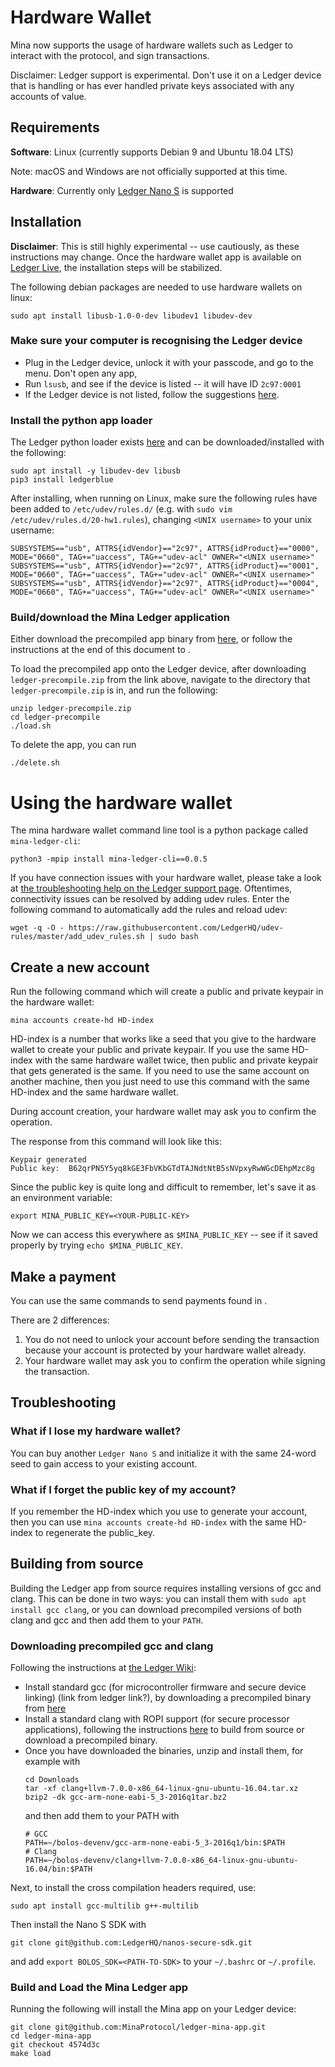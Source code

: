 
# Hardware Wallet

Mina now supports the usage of hardware wallets such as Ledger to interact with
the protocol, and sign transactions.

<Alert kind="warning">


Disclaimer: Ledger support is experimental. Don't use it on a Ledger device that is handling or has ever handled private keys associated with any accounts of value.

</Alert>


## Requirements

**Software**: Linux (currently supports Debian 9 and Ubuntu 18.04 LTS)

Note: macOS and Windows are not officially supported at this time.

**Hardware**: Currently only [Ledger Nano S](https://shop.ledger.com/products/ledger-nano-s) is supported

## Installation

**Disclaimer**: This is still highly experimental -- use cautiously, as these
instructions may change. Once the hardware wallet app is available on
[Ledger Live](https://www.ledger.com/ledger-live), the installation steps will be stabilized.

The following debian packages are needed to use hardware wallets on linux:

```
sudo apt install libusb-1.0-0-dev libudev1 libudev-dev
```

### Make sure your computer is recognising the Ledger device

- Plug in the Ledger device, unlock it with your passcode, and go to the menu. Don't open any app,
- Run `lsusb`, and see if the device is listed -- it will have ID `2c97:0001`
- If the Ledger device is not listed, follow the suggestions
  [here](https://support.ledger.com/hc/en-us/articles/115005165269-Fix-connection-issues).

### Install the python app loader

The Ledger python loader exists [here](https://github.com/LedgerHQ/blue-loader-python)
and can be downloaded/installed with the following:

```
sudo apt install -y libudev-dev libusb
pip3 install ledgerblue
```

After installing, when running on Linux, make sure the following rules have been
added to `/etc/udev/rules.d/` (e.g. with `sudo vim /etc/udev/rules.d/20-hw1.rules`),
changing `<UNIX username>` to your unix username:

```
SUBSYSTEMS=="usb", ATTRS{idVendor}=="2c97", ATTRS{idProduct}=="0000", MODE="0660", TAG+="uaccess", TAG+="udev-acl" OWNER="<UNIX username>"
SUBSYSTEMS=="usb", ATTRS{idVendor}=="2c97", ATTRS{idProduct}=="0001", MODE="0660", TAG+="uaccess", TAG+="udev-acl" OWNER="<UNIX username>"
SUBSYSTEMS=="usb", ATTRS{idVendor}=="2c97", ATTRS{idProduct}=="0004", MODE="0660", TAG+="uaccess", TAG+="udev-acl" OWNER="<UNIX username>"
```

### Build/download the Mina Ledger application

Either download the precompiled app binary from
[here](https://github.com/MinaProtocol/ledger-mina-app/releases/tag/v0.1.0), or follow the instructions
at the end of this document to <DocLink copy="build the app from source" url="/hardware-wallet#building-from-source" />.

To load the precompiled app onto the Ledger device, after downloading `ledger-precompile.zip`
from the link above, navigate to the directory that `ledger-precompile.zip` is in, and run the following:

```
unzip ledger-precompile.zip
cd ledger-precompile
./load.sh
```

To delete the app, you can run

```
./delete.sh
```

# Using the hardware wallet

The mina hardware wallet command line tool is a python package called `mina-ledger-cli`:

```
python3 -mpip install mina-ledger-cli==0.0.5
```

If you have connection issues with your hardware wallet, please take a look at
[the troubleshooting help on the Ledger support page](https://support.ledger.com/hc/en-us/articles/115005165269-Fix-connection-issues).
Oftentimes, connectivity issues can be resolved by adding udev rules. Enter the
following command to automatically add the rules and reload udev:

```
wget -q -O - https://raw.githubusercontent.com/LedgerHQ/udev-rules/master/add_udev_rules.sh | sudo bash
```

## Create a new account

Run the following command which will create a public and private keypair in the hardware wallet:

    mina accounts create-hd HD-index

HD-index is a number that works like a seed that you give to the hardware wallet
to create your public and private keypair. If you use the same HD-index with the
same hardware wallet twice, then public and private keypair that gets generated
is the same. If you need to use the same account on another machine, then you
just need to use this command with the same HD-index and the same hardware wallet.

During account creation, your hardware wallet may ask you to confirm the operation.

The response from this command will look like this:

    Keypair generated
    Public key:  B62qrPN5Y5yq8kGE3FbVKbGTdTAJNdtNtB5sNVpxyRwWGcDEhpMzc8g

Since the public key is quite long and difficult to remember, let's save it as
an environment variable:

    export MINA_PUBLIC_KEY=<YOUR-PUBLIC-KEY>

Now we can access this everywhere as `$MINA_PUBLIC_KEY` -- see if it saved
properly by trying `echo $MINA_PUBLIC_KEY`.

## Make a payment

You can use the same commands to send payments found in
<DocLink copy="the docs" url="/my-first-transaction" />.

There are 2 differences:

1. You do not need to unlock your account before sending the transaction because
   your account is protected by your hardware wallet already.
2. Your hardware wallet may ask you to confirm the operation while signing the
   transaction.

## Troubleshooting

### What if I lose my hardware wallet?

You can buy another `Ledger Nano S` and initialize it with the same 24-word
seed to gain access to your existing account.

### What if I forget the public key of my account?

If you remember the HD-index which you use to generate your account, then you
can use `mina accounts create-hd HD-index` with the same HD-index to regenerate
the public_key.

## Building from source

Building the Ledger app from source requires installing versions of gcc and clang.
This can be done in two ways: you can install them with `sudo apt install gcc clang`,
or you can download precompiled versions of both clang and gcc and then add them
to your `PATH`.

### Downloading precompiled gcc and clang

Following the instructions at [the Ledger Wiki](https://ledger.readthedocs.io/en/latest/userspace/getting_started.html):

- Install standard gcc (for microcontroller firmware and secure device linking)
  (link from ledger link?), by downloading a precompiled binary from
  [here](https://developer.arm.com/tools-and-software/open-source-software/developer-tools/gnu-toolchain/gnu-rm/downloads)
- Install a standard clang with ROPI support (for secure processor applications),
  following the instructions [here](https://clang.llvm.org/get_started.html) to
  build from source or download a precompiled binary.
- Once you have downloaded the binaries, unzip and install them, for example with
  ```
  cd Downloads
  tar -xf clang+llvm-7.0.0-x86_64-linux-gnu-ubuntu-16.04.tar.xz
  bzip2 -dk gcc-arm-none-eabi-5_3-2016q1tar.bz2
  ```
  and then add them to your PATH with
  ```
  # GCC
  PATH=~/bolos-devenv/gcc-arm-none-eabi-5_3-2016q1/bin:$PATH
  # Clang
  PATH=~/bolos-devenv/clang+llvm-7.0.0-x86_64-linux-gnu-ubuntu-16.04/bin:$PATH
  ```

Next, to install the cross compilation headers required, use:

```
sudo apt install gcc-multilib g++-multilib
```

Then install the Nano S SDK with

```
git clone git@github.com:LedgerHQ/nanos-secure-sdk.git
```

and add `export BOLOS_SDK=<PATH-TO-SDK>` to your `~/.bashrc` or `~/.profile`.

### Build and Load the Mina Ledger app

Running the following will install the Mina app on your Ledger device:

```
git clone git@github.com:MinaProtocol/ledger-mina-app.git
cd ledger-mina-app
git checkout 4574d3c
make load
```
